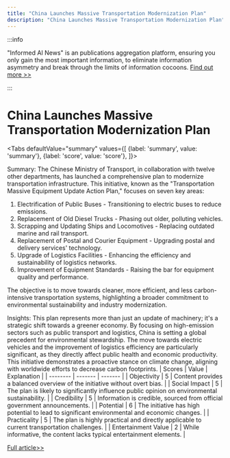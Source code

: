 ```yaml
---
title: "China Launches Massive Transportation Modernization Plan"
description: "China Launches Massive Transportation Modernization Plan"
---
```



:::info

"Informed AI News" is an publications aggregation platform, ensuring you only gain the most important information, to eliminate information asymmetry and break through the limits of information cocoons.  [Find out more >>](/)

:::

# China Launches Massive Transportation Modernization Plan


<Tabs
	defaultValue="summary"
	values={[
	{label: 'summary', value: 'summary'},
	{label: 'score', value: 'score'},
]}>
<TabItem value="summary">


Summary:
The Chinese Ministry of Transport, in collaboration with twelve other departments, has launched a comprehensive plan to modernize transportation infrastructure. This initiative, known as the "Transportation Massive Equipment Update Action Plan," focuses on seven key areas:

1. Electrification of Public Buses - Transitioning to electric buses to reduce emissions.
2. Replacement of Old Diesel Trucks - Phasing out older, polluting vehicles.
3. Scrapping and Updating Ships and Locomotives - Replacing outdated marine and rail transport.
4. Replacement of Postal and Courier Equipment - Upgrading postal and delivery services' technology.
5. Upgrade of Logistics Facilities - Enhancing the efficiency and sustainability of logistics networks.
6. Improvement of Equipment Standards - Raising the bar for equipment quality and performance.

The objective is to move towards cleaner, more efficient, and less carbon-intensive transportation systems, highlighting a broader commitment to environmental sustainability and industry modernization.

Insights:
This plan represents more than just an update of machinery; it's a strategic shift towards a greener economy. By focusing on high-emission sectors such as public transport and logistics, China is setting a global precedent for environmental stewardship. The move towards electric vehicles and the improvement of logistics efficiency are particularly significant, as they directly affect public health and economic productivity. This initiative demonstrates a proactive stance on climate change, aligning with worldwide efforts to decrease carbon footprints.
</TabItem>
<TabItem value="score">
	| Scores     | Value   | Explanation |
	| -------- | ------- | ------- |
	| Objectivity  | 5    | Content provides a balanced overview of the initiative without overt bias.    |
	| Social Impact | 5     | The plan is likely to significantly influence public opinion on environmental sustainability.    |
	| Credibility    | 5    | Information is credible, sourced from official government announcements.    |
	| Potential    | 6    | The initiative has high potential to lead to significant environmental and economic changes.    |
	| Practicality    | 5    | The plan is highly practical and directly applicable to current transportation challenges.    |
	| Entertainment Value    | 2    | While informative, the content lacks typical entertainment elements.    |
</TabItem>
</Tabs>

[Full article>>](https://readhub.cn/topic/8aDjTbDWyxn)
